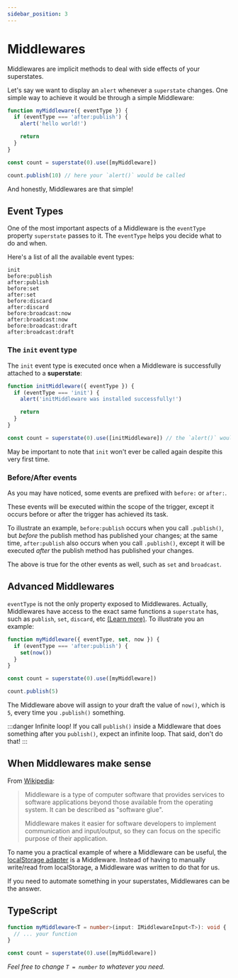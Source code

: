 ```yaml
---
sidebar_position: 3
---
```


# Middlewares

Middlewares are implicit methods to deal with side effects of your superstates.

Let's say we want to display an `alert` whenever a `superstate` changes. One simple way to achieve it would be through
a simple Middleware:

```typescript
function myMiddleware({ eventType }) {
  if (eventType === 'after:publish') {
    alert('hello world!')

    return
  }
}

const count = superstate(0).use([myMiddleware])

count.publish(10) // here your `alert()` would be called
```

And honestly, Middlewares are that simple!

## Event Types

One of the most important aspects of a Middleware is the `eventType` property `superstate` passes to it. The `eventType`
helps you decide what to do and when.

Here's a list of all the available event types:

```
init
before:publish
after:publish
before:set
after:set
before:discard
after:discard
before:broadcast:now
after:broadcast:now
before:broadcast:draft
after:broadcast:draft
```

### The `init` event type

The `init` event type is executed once when a Middleware is successfully attached to a **superstate**:

```typescript
function initMiddleware({ eventType }) {
  if (eventType === 'init') {
    alert('initMiddleware was installed successfully!')

    return
  }
}

const count = superstate(0).use([initMiddleware]) // the `alert()` would be called here.
```

May be important to note that `init` won't ever be called again despite this very first time.

### Before/After events

As you may have noticed, some events are prefixed with `before:` or `after:`.

These events will be executed within the scope of the trigger, except it occurs before or after the trigger has achieved
its task.

To illustrate an example, `before:publish` occurs when you call `.publish()`, but *before* the publish method has published
your changes; at the same time, `after:publish` also occurs when you call `.publish()`, except it will be executed *after*
the publish method has published your changes.

The above is true for the other events as well, such as `set` and `broadcast`.

## Advanced Middlewares

`eventType` is not the only property exposed to Middlewares. Actually, Middlewares have access to the exact same functions
a `superstate` has, such as `publish`, `set`, `discard`, etc [(Learn more)](/api-reference/@superstate/core/superstate). To illustrate you an example:

```typescript
function myMiddleware({ eventType, set, now }) {
  if (eventType === 'after:publish') {
    set(now())
  }
}

const count = superstate(0).use([myMiddleware])

count.publish(5)
```

The Middleware above will assign to your draft the value of `now()`, which is `5`, every time you `.publish()` something.

:::danger Infinite loop!
If you call `publish()` inside a Middleware that does something after you `publish()`, expect an infinite loop. That said, don't do that!
:::

## When Middlewares make sense

From [Wikipedia](https://en.wikipedia.org/wiki/Middleware):

> Middleware is a type of computer software that provides services to software applications beyond those available from the operating system. It can be described as "software glue".
>
> Middleware makes it easier for software developers to implement communication and input/output, so they can focus on the specific purpose of their application.

To name you a practical example of where a Middleware can be useful, the [localStorage adapter](/advanced/local-storage) is a Middleware.
Instead of having to manually write/read from localStorage, a Middleware was written to do that for us.

If you need to automate something in your superstates, Middlewares can be the answer.

## TypeScript

```typescript
function myMiddleware<T = number>(input: IMiddlewareInput<T>): void {
  // ... your function
}

const count = superstate(0).use([myMiddleware])
```

*Feel free to change `T = number` to whatever you need.*
